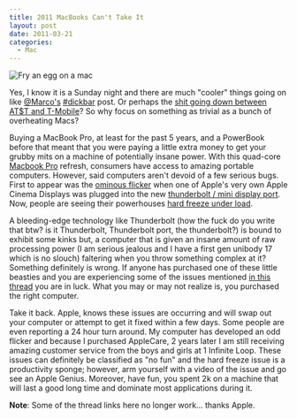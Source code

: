 ```yaml
---
title: 2011 MacBooks Can't Take It
layout: post
date: 2011-03-21
categories:
  - Mac
---
```


![Fry an egg on a mac][1]

Yes, I know it is a Sunday night and there are much "cooler" things going on
like [@Marco's][2] [#dickbar][3] post. Or
perhaps the [shit going down between AT$T and T-Mobile][4]? So why focus on something as trivial
as a bunch of overheating Macs?

Buying a MacBook Pro, at least for the past 5 years, and a PowerBook before
that meant that you were paying a little extra money to get your grubby mits on
a machine of potentially insane power. With this quad-core
[Macbook Pro][5] refresh, consumers have
access to amazing portable computers. However, said computers aren't devoid of
a few serious bugs. First to appear was the [ominous flicker][6]
when one of Apple's very own Apple Cinema Displays was plugged into the new
[thunderbolt / mini display port][7].
Now, people are seeing their powerhouses [hard freeze under load][8].

A bleeding-edge technology like Thunderbolt (how the fuck do you write that
btw? is it Thunderbolt, Thunderbolt port, the thunderbolt?) is bound to exhibit
some kinks but, a computer that is given an insane amount of raw processing
power (I am serious jealous and I have a first gen unibody 17 which is no
slouch) faltering when you throw something complex at it? Something definitely
is wrong. If anyone has purchased one of these little beasties and you are
experiencing some of the issues mentioned
[in this thread][9] you are in luck. What you may or may not realize is, you purchased
the right computer.

Take it back. Apple, knows these issues are occurring and will swap out your
computer or attempt to get it fixed within a few days. Some people are even
reporting a 24 hour turn around. My computer has developed an odd flicker and
because I purchased AppleCare, 2 years later I am still receiving amazing
customer service from the boys and girls at 1 Infinite Loop. These issues can
definitely be classified as "no fun" and the hard freeze issue is a
productivity sponge; however, arm yourself with a video of the issue and go see
an Apple Genius. Moreover, have fun, you spent 2k on a machine that will last a
good long time and dominate most applications during it.

__Note__: Some of the thread links here no longer work... thanks Apple.

[1]: http://c522735.r35.cf2.rackcdn.com/overheating-laptop.jpeg
[2]: http://www.marco.org/3991237704
[3]: #
[4]: http://gigaom.com/2011/03/20/in-att-t-mobile-merger-everybody-loses/
[5]: http://www.apple.com/macbookpro/
[6]: http://cloudbacon.com
[7]: http://www.apple.com/thunderbolt/
[8]: http://cloudbacon.com
[9]: http://cloudbacon.com

